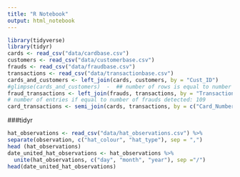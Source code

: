 ```yaml
---
title: "R Notebook"
output: html_notebook
---
```


```r
library(tidyverse)
library(tidyr)
cards <- read_csv("data/cardbase.csv")
customers <- read_csv("data/customerbase.csv")
frauds <- read_csv("data/fraudbase.csv")
transactions <- read_csv("data/transactionbase.csv")
cards_and_customers <- left_join(cards, customers, by = "Cust_ID")
#glimpse(cards_and_customers)  -  ## number of rows is equal to number of cards available: 500
fraud_transactions <- left_join(frauds, transactions, by = "Transaction_ID") 
# number of entries if equal to number of frauds detected: 109
card_transactions <- semi_join(cards, transactions, by = c("Card_Number" = "Credit_Card_ID"))
```

###tidyr
```r
hat_observations <- read_csv("data/hat_observations.csv") %>% 
separate(observation, c("hat_colour", "hat_type"), sep = ",")
head (hat_observations)
date_united_hat_observations <- hat_observations %>% 
  unite(hat_observations, c("day", "month", "year"), sep ="/")
head(date_united_hat_observations)
```

